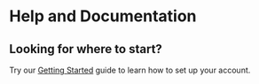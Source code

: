 # Help and Documentation

## Looking for where to start?

Try our [Getting Started](/getting-started) guide to learn how to set up your account.
